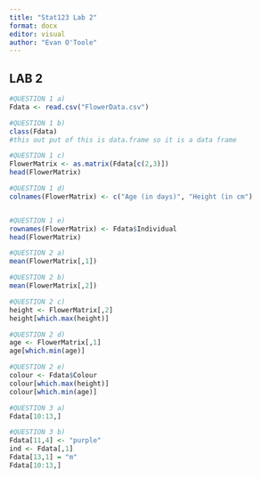 ```yaml
---
title: "Stat123 Lab 2"
format: docx
editor: visual
author: "Evan O'Toole"
---
```


## LAB 2

```r
#QUESTION 1 a)
Fdata <- read.csv("FlowerData.csv")

#QUESTION 1 b)
class(Fdata)
#this out put of this is data.frame so it is a data frame

#QUESTION 1 c)
FlowerMatrix <- as.matrix(Fdata[c(2,3)])
head(FlowerMatrix)

#QUESTION 1 d)
colnames(FlowerMatrix) <- c("Age (in days)", "Height (in cm")


#QUESTION 1 e)
rownames(FlowerMatrix) <- Fdata$Individual
head(FlowerMatrix)
```

```r
#QUESTION 2 a)
mean(FlowerMatrix[,1])

#QUESTION 2 b)
mean(FlowerMatrix[,2])

#QUESTION 2 c)
height <- FlowerMatrix[,2]
height[which.max(height)]

#QUESTION 2 d)
age <- FlowerMatrix[,1]
age[which.min(age)]

#QUESTION 2 e)
colour <- Fdata$Colour
colour[which.max(height)]
colour[which.min(age)]
```

```r
#QUESTION 3 a)
Fdata[10:13,]

#QUESTION 3 b)
Fdata[11,4] <- "purple"
ind <- Fdata[,1]
Fdata[13,1] = "m"
Fdata[10:13,]
```
